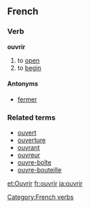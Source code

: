 ==French==
===Verb===
'''ouvrir'''

# to [[open]]
# to [[begin]]

====Antonyms====
*[[fermer]]

===Related terms===
*[[ouvert]]
*[[ouverture]]
*[[ouvrant]]
*[[ouvreur]]
*[[ouvre-boîte]]
*[[ouvre-bouteille]]
[[Category:French verbs]]

[[et:Ouvrir]]
[[fr:ouvrir]]
[[ja:ouvrir]]